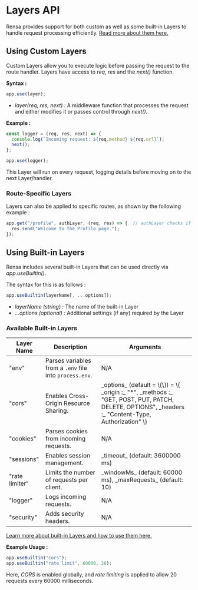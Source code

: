 # Layers API

Rensa provides support for both custom as well as some built-in Layers to handle request processing efficiently. [Read more about them here.](/docs/layers-overview)

## Using Custom Layers

Custom Layers allow you to execute logic before passing the request to the route handler. Layers have access to _req_, _res_ and the _next()_ function.

**Syntax :**
```js
app.use(layer);
```
- _layer(req, res, next) :_ A middleware function that processes the request and either modifies it or passes control through _next()._

**Example :**
```js
const logger = (req, res, next) => {
  console.log(`Incoming request: ${req.method} ${req.url}`);
  next();
};

app.use(logger);
```
This Layer will run on every request, logging details before moving on to the next Layer/handler.

### Route-Specific Layers

Layers can also be applied to specific routes, as shown by the following example :
```js
app.get("/profile", authLayer, (req, res) => {  // authLayer checks if user is authenticated before accessing this route
  res.send("Welcome to the Profile page.");
});
```

## Using Built-in Layers

Rensa includes several built-in Layers that can be used directly via _app.useBuiltin()_.

The syntax for this is as follows :
```js
app.useBuiltin(layerName[, ...options]);
```
- _layerName (string) :_ The name of the built-in Layer
- _...options (optional) :_ Additional settings (if any) required by the Layer

### Available Built-in Layers

<table className="border border-primary px-4 py-2 text-gray-800">
  <thead>
    <tr className="border border-primary px-4 py-2 text-gray-800">
      <th className="border border-primary px-8 py-8 text-left text-lg font-medium text-primary-text">Layer Name</th>
      <th className="border border-primary px-8 py-8 text-left text-lg font-medium text-primary-text">Description</th>
      <th className="border border-primary px-8 py-8 text-left text-lg font-medium text-primary-text">Arguments</th>
    </tr>
  </thead>
  <tbody>
    <tr className="border border-primary px-4 py-2 text-gray-800">
      <td className="border border-primary px-4 py-4 text-primary-text font-medium">"env"</td>
      <td className="border border-primary px-4 py-4 text-secondary-text">Parses variables from a <code>.env</code> file into <code>process.env</code>.</td>
      <td className="border border-primary px-4 py-4 text-secondary-text">N/A</td>
    </tr>
    <tr className="border border-primary px-4 py-2 text-gray-800">
      <td className="border border-primary px-4 py-4 text-primary-text font-medium">"cors"</td>
      <td className="border border-primary px-4 py-4 text-secondary-text">Enables Cross-Origin Resource Sharing.</td>
      <td className="border border-primary px-4 py-4 text-secondary-text">_options_ (default = \{\}) = \{ 
        _origin :_ "*",
        _methods :_ "GET, POST, PUT, PATCH, DELETE, OPTIONS",
        _headers :_ "Content-Type, Authorization"
      \}</td>
    </tr>
    <tr className="border border-primary px-4 py-2 text-gray-800">
      <td className="border border-primary px-4 py-4 text-primary-text font-medium">"cookies"</td>
      <td className="border border-primary px-4 py-4 text-secondary-text">Parses cookies from incoming requests.</td>
      <td className="border border-primary px-4 py-4 text-secondary-text">N/A</td>
    </tr>
    <tr className="border border-primary px-4 py-2 text-gray-800">
      <td className="border border-primary px-4 py-4 text-primary-text font-medium">"sessions"</td>
      <td className="border border-primary px-4 py-4 text-secondary-text">Enables session management.</td>
      <td className="border border-primary px-4 py-4 text-secondary-text">_timeout_ (default: 3600000 ms)</td>
    </tr>
    <tr className="border border-primary px-4 py-2 text-gray-800">
      <td className="border border-primary px-4 py-4 text-primary-text font-medium">"rate limiter"</td>
      <td className="border border-primary px-4 py-4 text-secondary-text">Limits the number of requests per client.</td>
      <td className="border border-primary px-4 py-4 text-secondary-text">_windowMs_ (default: 60000 ms), _maxRequests_ (default: 10)</td>
    </tr>
    <tr className="border border-primary px-4 py-2 text-gray-800">
      <td className="border border-primary px-4 py-4 text-primary-text font-medium">"logger"</td>
      <td className="border border-primary px-4 py-4 text-secondary-text">Logs incoming requests.</td>
      <td className="border border-primary px-4 py-4 text-secondary-text">N/A</td>
    </tr>
    <tr className="border border-primary px-4 py-2 text-gray-800">
      <td className="border border-primary px-4 py-4 text-primary-text font-medium">"security"</td>
      <td className="border border-primary px-4 py-4 text-secondary-text">Adds security headers.</td>
      <td className="border border-primary px-4 py-4 text-secondary-text">N/A</td>
    </tr>
  </tbody>
</table>

[Learn more about built-in Layers and how to use them here.](/docs/built-in-layers)

**Example Usage :**
```js
app.useBuiltin("cors");
app.useBuiltin("rate limit", 60000, 20);
```
Here, _CORS_ is enabled globally, and _rate limiting_ is applied to allow 20 requests every 60000 milliseconds.
